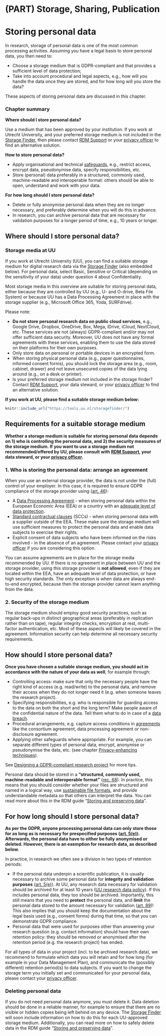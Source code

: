 # (PART) Storage, Sharing, Publication {-} 

# Storing personal data {#data-storage}

In research, storage of personal data is one of the most common processing 
activities. Assuming you have a legal basis to store personal data, you 
then need to:

- Choose a storage medium that is GDPR-compliant and that provides a sufficient 
level of data protection;
- Take into account procedural and legal aspects, e.g., how will you handle the 
data once they are stored, and for how long will you store the data? 

These aspects of storing personal data are discussed in this chapter. 

### Chapter summary

**Where should I store personal data?**

Use a medium that has been approved by your institution. If you work at Utrecht 
University, and your preferred storage medium is not included in the 
<a href = "https://tools.uu.nl/storagefinder/" target = "_blank">Storage Finder</a>, 
then please contact 
<a href="https://www.uu.nl/en/research/research-data-management/contact-us" target = "_blank">RDM Support</a>
or your <a href = "https://intranet.uu.nl/en/knowledgebase/contact-privacy" target = "_blank">privacy officer</a>
to find an alternative solution.

**How to store personal data?**

- Apply organisational and technical <a href="#privacy-by-design">safeguards</a>, 
e.g., restrict access, encrypt data, pseudonymise data, specify responsibilities, etc.
- Store (personal) data preferably in a structured, commonly used, machine-readable
and interoperable format: others should be able to open, understand and work 
with your data.

**For how long should I store personal data?**

- Delete or fully anonymise personal data when they are no longer necessary, 
and preferably determine when you will do this in advance.
- In research, you can archive personal data that are necessary for validation 
purposes for a longer period of time, e.g., 10 years or longer.


## Where should I store personal data? {#data-storage-where}
### Storage media at UU

If you work at Utrecht University (UU), you can find a suitable storage medium for 
digital research data via the <a href="https://tools.uu.nl/storagefinder/" target = "_blank">Storage Finder</a>
(also embedded below). For personal data, select Basic, Sensitive or Critical 
(depending on the sensitivity of your data) under question 4 about Confidentiality.

Most storage media in this overview are suitable for storing personal data, either 
because they are controlled by UU (e.g., U- and O-drive, Beta File System) or 
because UU has a Data Processing Agreement in place with the storage supplier
(e.g., Microsoft Office 365, Yoda, SURFdrive).

Please note:

- **Do not store personal research data on public cloud services**, e.g., Google 
Drive, Dropbox, OneDrive, Box, Mega, iDrive, iCloud, NextCloud, etc. These services 
are not (always) GDPR-compliant and/or may not offer sufficient data security.
Moreover, UU does not have any formal agreements with these services, enabling 
them to use the data stored on their platforms for their own purposes.
- Only store data on personal or portable devices in an encrypted form.
- When storing physical personal data (e.g., paper questionnaires, informed 
consent forms), you should lock the storage area (e.g., room, cabinet, drawer) 
and not leave unsecured copies of the data lying around (e.g., on a desk or printer).   
- Is your preferred storage medium not included in the storage finder? Contact 
<a href="https://www.uu.nl/en/research/research-data-management/contact-us" target = "_blank">RDM Support</a>, 
your data steward, or your 
<a href = "https://intranet.uu.nl/en/knowledgebase/contact-privacy" target = "_blank">privacy officer</a>
to find an alternative solution.

**If you work at UU, please find a suitable storage medium below:**
```{r embedstoragefinder, echo=FALSE}
knitr::include_url("https://tools.uu.nl/storagefinder/")
```

## Requirements for a suitable storage medium {#data-storage-requirements}

**Whether a storage medium is suitable for storing personal data depends on 1) who
is controlling the personal data, and 2) the security measures of the storage 
medium. If you want to use a storage medium not recommended/offered by UU, 
please consult with 
<a href="https://www.uu.nl/en/research/research-data-management/contact-us" target = "_blank">RDM Support</a>, 
your data steward, or your 
<a href = "https://intranet.uu.nl/en/knowledgebase/contact-privacy" target = "_blank">privacy officer</a>.**

### 1. Who is storing the personal data: arrange an agreement

When you use an external storage provider, the data is not under the (full) 
control of your employer. In this case, it is required to ensure GDPR compliance 
of the storage provider using 
(<a href = "https://gdpr-info.eu/art-46-gdpr/" target = "_blank">art. 46</a>):

- A <a href="#data-processing-agreement">Data Processing Agreement</a> - 
when storing personal data within the European Economic Area (EEA) or a 
country with an 
<a href="https://ec.europa.eu/info/law/law-topic/data-protection/international-dimension-data-protection/adequacy-decisions_en"  target="_blank">adequate level of data protection</a>.
- <a href = "https://gdpr-info.eu/recitals/no-109/" target = "_blank">Standard 
contractual clauses</a> (SCCs) - when storing personal data with a 
supplier outside of the EEA. These make sure the storage medium will use 
sufficient measures to protect the personal data and enable data subjects to 
exercise their rights.
- Explicit consent of data subjects who have been informed on the risks 
involved - in  the absence of an agreement. Please contact your 
<a href = "https://intranet.uu.nl/en/knowledgebase/contact-privacy" target = "_blank">privacy officer</a> 
if you are considering this option.

You can assume agreements are in place for the storage media recommended by UU. 
If there is no agreement in place between UU and the storage provider, using 
this storage provider is **not allowed**, even if they are located within the EEA, 
have an adequate level of data protection, or have high security standards. The 
only exception is when data are always end-to-end encrypted, because then the 
storage provider cannot learn anything from the data.

### 2. Security of the storage medium

The storage medium should employ good security practices, such as regular back-ups 
in distinct geographical areas (preferably in replication rather than on tape), 
regular integrity checks, encryption at rest, multi-factor authentication, etc. 
Most of these aspects will likely be covered in the agreement. Information 
security can help determine all necessary security requirements. 

## How should I store personal data? {#data-storage-how}

**Once you have chosen a suitable storage medium, you should act in accordance 
with the nature of your data as well**, for example through:

- Controlling access: make sure that only the necessary people have the right 
kind of access (e.g. read/write) to the personal data, and remove their access 
when they do not longer need it (e.g. when someone leaves the research project).   
- Specifying responsibilities, e.g. who is responsible for guarding access to the 
data on both the short and the long term? Make people aware of the confidential 
nature of the data. Tell them what to do in case of a 
<a href="https://intranet.uu.nl/en/knowledgebase/what-is-a-personal-data-breach" target="_blank">data breach</a>.
- Procedural arrangements, e.g. capture access conditions in 
<a href="#legal-documents">agreements</a> like the consortium agreement, 
data processing agreement or non-disclosure agreement.
- Applying other safeguards where appropriate. For example, you can separate 
different types of personal data, encrypt, anonymise or pseudonymise the data, 
etc. (see chapter <a href="#privacy-enchancing-techniques">Privacy-enhancing techniques</a>).

See <a href="#privacy-by-design">Designing a GDPR-compliant research project</a> for more tips.

Personal data should be stored in a **“structured, commonly used, machine-readable 
and interoperable format”** (<a href = "https://gdpr.eu/Recital-68-Right-of-data-portability/" target = "_blank">rec. 68</a>). 
In practice, this means that you should consider whether your files are 
structured and named in a logical way, use 
<a href = "https://dans.knaw.nl/en/file-formats/" target = "_blank">sustainable file formats</a>, 
and provide understandable metadata so that others can interpret the data. 
You can read more about this in the RDM guide 
“<a href = "https://www.uu.nl/en/research/research-data-management/guides/storing-and-preserving-data" target = "_blank">Storing and preserving data</a>”.


## For how long should I store personal data? {#data-storage-duration}

**As per the GDPR, anyone processing personal data can only store those for as 
long as is necessary for prespecified purposes 
(<a href="https://gdpr-info.eu/art-5-gdpr/" target="_blank">art. 5(e)</a>). 
Afterwards, the personal data have to either be fully anonymised or deleted. 
However, there is an exemption for research data, as described below.**

In practice, in research we often see a division in two types of retention periods:

- If the personal data underpin a scientific publication, it is usually necessary 
to archive some personal data for **integrity and validation purposes** 
(<a href = "https://gdpr-info.eu/art-5-gdpr/" target = "_blank">art. 5(e)</a>). 
At UU, any research data necessary for validation should be archived for at least 
10 years (<a href = "https://www.uu.nl/sites/default/files/university_policy_framework_for_research_data_utrecht_university_-_january_2016.pdf" target = "_blank">UU research data policy</a>). 
If this includes personal data, they too should be archived. Importantly, this 
still means that you need to **protect** the personal data, and **limit** the personal 
data stored to the amount necessary for validation 
(<a href = "https://gdpr-info.eu/art-89-gdpr/" target = "_blank">art. 89</a>)! 
This also implies that you should keep the documentation about the legal basis 
used (e.g., consent forms) during that time, so that you can demonstrate GDPR 
compliance.
- Personal data that were used for purposes other than answering your 
research question (e.g. contact information) should have their own retention 
policy: they should be removed or anonymised after the retention period 
(e.g. the research project) has ended.

For all types of data in your project (incl. to be archived research data), we
recommend to formulate which data you will retain and for how long (for example
in your Data Management Plan), and communicate the (possibly different) 
retention period(s) to data subjects. If you want to change the storage term you 
initially set and communicated for your personal data, please contact your 
<a href = "https://intranet.uu.nl/en/knowledgebase/contact-privacy" target = "_blank">privacy officer</a>.

### Deleting personal data

If you do not need personal data anymore, you must delete it. Data deletion 
should be done in a reliable manner, for example to ensure that there are no 
visible or hidden copies being left behind on any device. The 
<a href = "https://tools.uu.nl/storagefinder/" target = "_blank">Storage Finder</a> 
will soon include information on how to do this for each UU-approved storage medium. 
Additionally, you can read more on how to safely delete data in the RDM guide 
"<a href = "https://www.uu.nl/en/research/research-data-management/guides/storing-and-preserving-data" target = "_blank">Storing 
and preserving data</a>".
